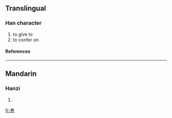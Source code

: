 ==Translingual==
===Han character===
{{Han char|rn=102|rad=田|as=03|sn=8|four=|canj=中田一中 (LWML)}}
# to give to
# to confer on
====References====
{{Han ref|kx=0759.180|dkj=21749|hdz=42530.070|uh=7541|ud=30017}}

----
==Mandarin==
===Hanzi===
{{cmn-hanzi|pin=[[qí]] ([[qi2]])|wg=ch'i<sup>2</sup>}}
# {{defn|Mandarin}}

[[fr:畁]]